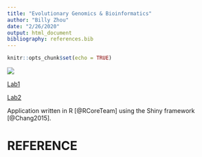 ```yaml
---
title: "Evolutionary Genomics & Bioinformatics"
author: "Billy Zhou"
date: "2/26/2020"
output: html_document
bibliography: references.bib
---
```


```r
knitr::opts_chunk$set(echo = TRUE)
```
![](image/Image_2.jpg)

[Lab1](Lab_1.html)

[Lab2](Lab2_Rmd.html)

Application written in R [@RCoreTeam] using the Shiny framework [@Chang2015].

# REFERENCE
